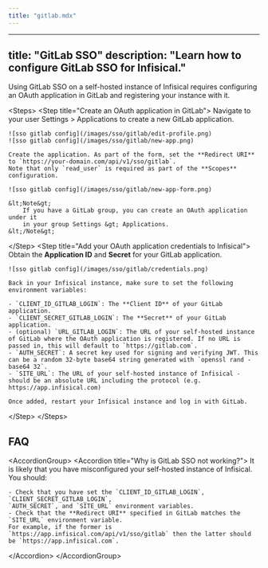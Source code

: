 ```yaml
---
title: "gitlab.mdx"
---
```


---
title: "GitLab SSO"
description: "Learn how to configure GitLab SSO for Infisical."
---

Using GitLab SSO on a self-hosted instance of Infisical requires configuring an OAuth application in GitLab and registering your instance with it.

&lt;Steps&gt;
  &lt;Step title="Create an OAuth application in GitLab"&gt;
    Navigate to your user Settings &gt; Applications to create a new GitLab application.

    ![sso gitlab config](/images/sso/gitlab/edit-profile.png) 
    ![sso gitlab config](/images/sso/gitlab/new-app.png) 

    Create the application. As part of the form, set the **Redirect URI** to `https://your-domain.com/api/v1/sso/gitlab`.
    Note that only `read_user` is required as part of the **Scopes** configuration.

    ![sso gitlab config](/images/sso/gitlab/new-app-form.png) 

    &lt;Note&gt;
        If you have a GitLab group, you can create an OAuth application under it
        in your group Settings &gt; Applications.
    &lt;/Note&gt;
  &lt;/Step&gt;
  &lt;Step title="Add your OAuth application credentials to Infisical"&gt;
    Obtain the **Application ID** and **Secret** for your GitLab application.

    ![sso gitlab config](/images/sso/gitlab/credentials.png) 

    Back in your Infisical instance, make sure to set the following environment variables:

    - `CLIENT_ID_GITLAB_LOGIN`: The **Client ID** of your GitLab application.
    - `CLIENT_SECRET_GITLAB_LOGIN`: The **Secret** of your GitLab application.
    - (optional) `URL_GITLAB_LOGIN`: The URL of your self-hosted instance of GitLab where the OAuth application is registered. If no URL is passed in, this will default to `https://gitlab.com`.
    - `AUTH_SECRET`: A secret key used for signing and verifying JWT. This can be a random 32-byte base64 string generated with `openssl rand -base64 32`.
    - `SITE_URL`: The URL of your self-hosted instance of Infisical - should be an absolute URL including the protocol (e.g. https://app.infisical.com)
      
    Once added, restart your Infisical instance and log in with GitLab.
  &lt;/Step&gt;
&lt;/Steps&gt;

## FAQ

&lt;AccordionGroup&gt;
  &lt;Accordion title="Why is GitLab SSO not working?"&gt;
    It is likely that you have misconfigured your self-hosted instance of Infisical. You should:

    - Check that you have set the `CLIENT_ID_GITLAB_LOGIN`, `CLIENT_SECRET_GITLAB_LOGIN`, 
    `AUTH_SECRET`, and `SITE_URL` environment variables.
    - Check that the **Redirect URI** specified in GitLab matches the `SITE_URL` environment variable.
    For example, if the former is `https://app.infisical.com/api/v1/sso/gitlab` then the latter should be `https://app.infisical.com`.
  &lt;/Accordion&gt;
&lt;/AccordionGroup&gt;